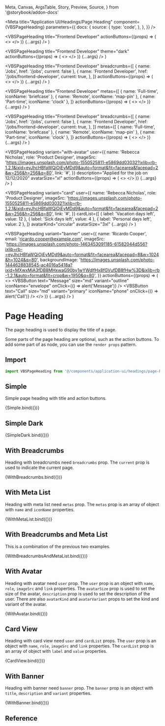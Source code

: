   Meta,
  Canvas,
  ArgsTable,
  Story,
  Preview,
  Source,
} from '@storybook/addon-docs'

<Meta
  title="Application UI/Headings/Page Heading"
  component={VBSPageHeading}
  parameters={{
    docs: {
      source: {
        type: 'code',
      },
    },
  }}
/>

  <VBSPageHeading
    title="Frontend Developer"
    actionButtons={(props) => (
      <>
        <VBSButton text="Edit" size="md" variant="outline" />
        <VBSButton text="Publish" size="md" variant="dark" />
      </>
    )}
    {...args}
  />
)

  <VBSPageHeading
    title="Frontend Developer"
    theme="dark"
    actionButtons={(props) => (
      <>
        <VBSButton text="Edit" size="md" variant="outline" />
        <VBSButton text="Publish" size="md" variant="dark" />
      </>
    )}
    {...args}
  />
)

  <VBSPageHeading
    title="Frontend Developer"
    breadcrumbs={[
      { name: 'Jobs', href: '/jobs', current: false },
      {
        name: 'Frontend Developer',
        href: '/jobs/frontend-developer',
        current: true,
      },
    ]}
    actionButtons={(props) => (
      <>
        <VBSButton text="Edit" size="md" variant="outline" />
        <VBSButton text="Publish" size="md" variant="dark" />
      </>
    )}
    {...args}
  />
)

  <VBSPageHeading
    title="Frontend Developer"
    metas={[
      { name: 'Full-time', iconName: 'briefcase' },
      { name: 'Remote', iconName: 'map-pin' },
      { name: 'Part-time', iconName: 'clock' },
    ]}
    actionButtons={(props) => (
      <>
        <VBSButton text="Edit" size="md" variant="outline" />
        <VBSButton text="Publish" size="md" variant="dark" />
      </>
    )}
    {...args}
  />
)

  <VBSPageHeading
    title="Frontend Developer"
    breadcrumbs={[
      { name: 'Jobs', href: '/jobs', current: false },
      {
        name: 'Frontend Developer',
        href: '/jobs/frontend-developer',
        current: true,
      },
    ]}
    metas={[
      { name: 'Full-time', iconName: 'briefcase' },
      { name: 'Remote', iconName: 'map-pin' },
      { name: 'Part-time', iconName: 'clock' },
    ]}
    actionButtons={(props) => (
      <>
        <VBSButton text="Edit" size="md" variant="outline" />
        <VBSButton text="Publish" size="md" variant="dark" />
      </>
    )}
    {...args}
  />
)

  <VBSPageHeading
    variant="with-avatar"
    user={{
      name: 'Rebecca Nicholas',
      role: 'Product Designer',
      imageSrc:
        'https://images.unsplash.com/photo-1550525811-e5869dd03032?ixlib=rb-1.2.1&ixid=eyJhcHBfaWQiOjEyMDd9&auto=format&fit=facearea&facepad=2&w=256&h=256&q=80',
      link: '#',
    }}
    description="Applied for the job on 12/12/2020"
    avatarSize="xl"
    actionButtons={(props) => (
      <>
        <VBSButton text="Disqualify" size="md" variant="outline" />
        <VBSButton
          text="Advance to offer"
          size="md"
          className="bg-indigo-600"
        />
      </>
    )}
    {...args}
  />
)

  <VBSPageHeading
    variant="card"
    user={{
      name: 'Rebecca Nicholas',
      role: 'Product Designer',
      imageSrc:
        'https://images.unsplash.com/photo-1550525811-e5869dd03032?ixlib=rb-1.2.1&ixid=eyJhcHBfaWQiOjEyMDd9&auto=format&fit=facearea&facepad=2&w=256&h=256&q=80',
      link: '#',
    }}
    cardList={[
      { label: 'Vacation days left', value: 12 },
      { label: 'Sick days left', value: 4 },
      { label: 'Personal days left', value: 2 },
    ]}
    avatarKind="circular"
    avatarSize="3xl"
    {...args}
  />
)

  <VBSPageHeading
    variant="banner"
    user={{
      name: 'Ricardo Cooper',
      email: 'ricardo.cooper@example.com',
      imageSrc:
        'https://images.unsplash.com/photo-1463453091185-61582044d556?ixlib=rb-=eyJhcHBfaWQiOjEyMDd9&auto=format&fit=facearea&facepad=8&w=1024&h=1024&q=80',
      backgroundImage:
        'https://images.unsplash.com/photo-1444628838545-ac4016a5418a?ixid=MXwxMjA3fDB8MHxwaG90by1wYWdlfHx8fGVufDB8fHw%3D&ixlib=rb-1.2.1&auto=format&fit=crop&w=1950&q=80',
    }}
    actionButtons={(props) => (
      <>
        <VBSButton
          text="Message"
          size="md"
          variant="outline"
          iconName="envelope"
          onClick={() => alert('Message')}
        />
        <VBSButton
          text="Call"
          size="md"
          variant="primary"
          iconName="phone"
          onClick={() => alert('Call')}
        />
      </>
    )}
    {...args}
  />
)

# Page Heading

The page heading is used to display the title of a page.

Some parts of the page heading are optional, such as the action buttons. To add some part of as node, you can use the `render props` pattern.

## Import

```js
import VBSPageHeading from '@/components/application-ui/headings/page-heading'
```

## Simple

Simple page heading with title and action buttons.

<Canvas>
  <Story name="Simple">{Simple.bind({})}</Story>
</Canvas>

## Simple Dark

<Canvas>
  <Story name="Simple Dark">{SimpleDark.bind({})}</Story>
</Canvas>

## With Breadcrumbs

Heading with breadcrumbs need `breadcrumbs` prop. The `current` prop is used to indicate the current page.

<Canvas>
  <Story name="With Breadcrumbs">{WithBreadcrumbs.bind({})}</Story>
</Canvas>

## With Meta List

Heading with meta list need `metas` prop. The `metas` prop is an array of object with `name` and `iconName` properties.

<Canvas>
  <Story name="With Meta List">{WithMetaList.bind({})}</Story>
</Canvas>

## With Breadcrumbs and Meta List

This is a combination of the previous two examples.

<Canvas>
  <Story name="With Breadcrumbs and Meta List">
    {WithBreadcrumbsAndMetaList.bind({})}
  </Story>
</Canvas>

## With Avatar

Heading with avatar need `user` prop. The `user` prop is an object with `name`, `role`, `imageSrc` and `link` properties. The `avatarSize` prop is used to set the size of the avatar, `description` prop is used to set the description of the user. There are also `avatarKind` and `avatarVariant` props to set the kind and variant of the avatar.

<Canvas>
  <Story name="With Avatar">{WithAvatar.bind({})}</Story>
</Canvas>

## Card View

Heading with card view need `user` and `cardList` props. The `user` prop is an object with `name`, `role`, `imageSrc` and `link` properties. The `cardList` prop is an array of object with `label` and `value` properties.

<Canvas>
  <Story name="Card View">{CardView.bind({})}</Story>
</Canvas>

## With Banner

Heading with banner need `banner` prop. The `banner` prop is an object with `title`, `description` and `variant` properties.

<Canvas>
  <Story name="With Banner">{WithBanner.bind({})}</Story>
</Canvas>

## Reference

<ArgsTable of={VBSPageHeading} />
